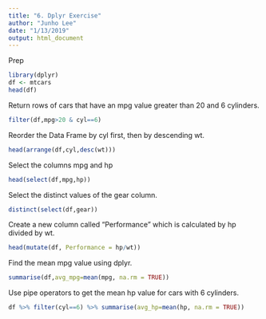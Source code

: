 ```yaml
---
title: "6. Dplyr Exercise"
author: "Junho Lee"
date: "1/13/2019"
output: html_document
---
```


Prep
```r
library(dplyr)
df <- mtcars
head(df)
```

Return rows of cars that have an mpg value greater than 20 and 6 cylinders.
```r
filter(df,mpg>20 & cyl==6)
```

Reorder the Data Frame by cyl first, then by descending wt.
```r
head(arrange(df,cyl,desc(wt)))
```

Select the columns mpg and hp
```r
head(select(df,mpg,hp))
```

Select the distinct values of the gear column.
```r
distinct(select(df,gear))
```

Create a new column called "Performance" which is calculated by hp divided by wt.
```r
head(mutate(df, Performance = hp/wt))
```

Find the mean mpg value using dplyr.
```r
summarise(df,avg_mpg=mean(mpg, na.rm = TRUE))
```

Use pipe operators to get the mean hp value for cars with 6 cylinders.
```r
df %>% filter(cyl==6) %>% summarise(avg_hp=mean(hp, na.rm = TRUE))
```